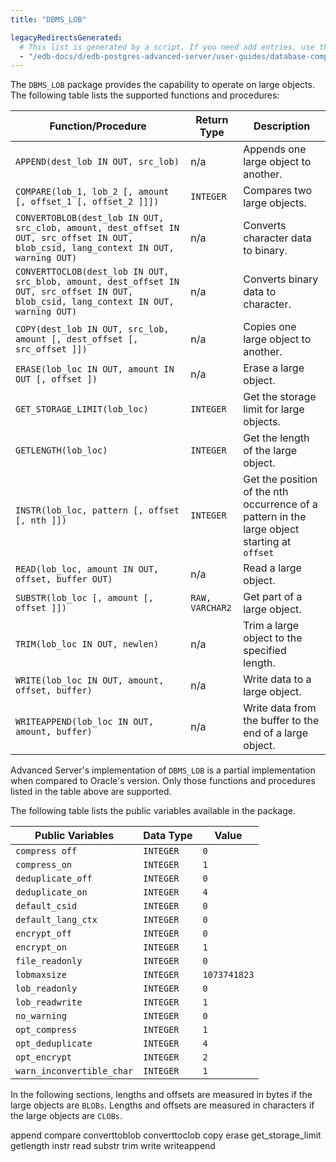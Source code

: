```yaml
---
title: "DBMS_LOB"

legacyRedirectsGenerated:
  # This list is generated by a script. If you need add entries, use the `legacyRedirects` key.
  - "/edb-docs/d/edb-postgres-advanced-server/user-guides/database-compatibility-for-oracle-developers-built-in-package-guide/11/Database_Compatibility_for_Oracle_Developers_Built-in_Package_Guide.1.18.html"
---
```


The `DBMS_LOB` package provides the capability to operate on large objects. The following table lists the supported functions and procedures:

| Function/Procedure                                                                                                                     | Return Type     | Description                                                                                  |
| -------------------------------------------------------------------------------------------------------------------------------------- | --------------- | -------------------------------------------------------------------------------------------- |
| `APPEND(dest_lob IN OUT, src_lob)`                                                                                                     | n/a             | Appends one large object to another.                                                         |
| `COMPARE(lob_1, lob_2 [, amount [, offset_1 [, offset_2 ]]])`                                                                          | `INTEGER`       | Compares two large objects.                                                                  |
| `CONVERTOBLOB(dest_lob IN OUT, src_clob, amount, dest_offset IN OUT, src_offset IN OUT, blob_csid, lang_context IN OUT, warning OUT)`  | n/a             | Converts character data to binary.                                                           |
| `CONVERTTOCLOB(dest_lob IN OUT, src_blob, amount, dest_offset IN OUT, src_offset IN OUT, blob_csid, lang_context IN OUT, warning OUT)` | n/a             | Converts binary data to character.                                                           |
| `COPY(dest_lob IN OUT, src_lob, amount [, dest_offset [, src_offset ]])`                                                               | n/a             | Copies one large object to another.                                                          |
| `ERASE(lob_loc IN OUT, amount IN OUT [, offset ])`                                                                                     | n/a             | Erase a large object.                                                                        |
| `GET_STORAGE_LIMIT(lob_loc)`                                                                                                           | `INTEGER`       | Get the storage limit for large objects.                                                     |
| `GETLENGTH(lob_loc)`                                                                                                                   | `INTEGER`       | Get the length of the large object.                                                          |
| `INSTR(lob_loc, pattern [, offset [, nth ]])`                                                                                          | `INTEGER`       | Get the position of the nth occurrence of a pattern in the large object starting at `offset` |
| `READ(lob_loc, amount IN OUT, offset, buffer OUT)`                                                                                     | n/a             | Read a large object.                                                                         |
| `SUBSTR(lob_loc [, amount [, offset ]])`                                                                                               | `RAW, VARCHAR2` | Get part of a large object.                                                                  |
| `TRIM(lob_loc IN OUT, newlen)`                                                                                                         | n/a             | Trim a large object to the specified length.                                                 |
| `WRITE(lob_loc IN OUT, amount, offset, buffer)`                                                                                        | n/a             | Write data to a large object.                                                                |
| `WRITEAPPEND(lob_loc IN OUT, amount, buffer)`                                                                                          | n/a             | Write data from the buffer to the end of a large object.                                     |

Advanced Server's implementation of `DBMS_LOB` is a partial implementation when compared to Oracle's version. Only those functions and procedures listed in the table above are supported.

The following table lists the public variables available in the package.

| **Public Variables**      | **Data Type** | **Value**    |
| ------------------------- | ------------- | ------------ |
| `compress off`            | `INTEGER`     | `0`          |
| `compress_on`             | `INTEGER`     | `1`          |
| `deduplicate_off`         | `INTEGER`     | `0`          |
| `deduplicate_on`          | `INTEGER`     | `4`          |
| `default_csid`            | `INTEGER`     | `0`          |
| `default_lang_ctx`        | `INTEGER`     | `0`          |
| `encrypt_off`             | `INTEGER`     | `0`          |
| `encrypt_on`              | `INTEGER`     | `1`          |
| `file_readonly`           | `INTEGER`     | `0`          |
| `lobmaxsize`              | `INTEGER`     | `1073741823` |
| `lob_readonly`            | `INTEGER`     | `0`          |
| `lob_readwrite`           | `INTEGER`     | `1`          |
| `no_warning`              | `INTEGER`     | `0`          |
| `opt_compress`            | `INTEGER`     | `1`          |
| `opt_deduplicate`         | `INTEGER`     | `4`          |
| `opt_encrypt`             | `INTEGER`     | `2`          |
| `warn_inconvertible_char` | `INTEGER`     | `1`          |

In the following sections, lengths and offsets are measured in bytes if the large objects are `BLOBs`. Lengths and offsets are measured in characters if the large objects are `CLOBs`.

<div class="toctree" maxdepth="5">

append compare converttoblob converttoclob copy erase get_storage_limit getlength instr read substr trim write writeappend

</div>

